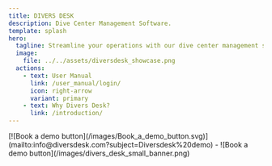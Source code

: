 ```yaml
---
title: DIVERS DESK
description: Dive Center Management Software.
template: splash
hero:
  tagline: Streamline your operations with our dive center management software
  image:
    file: ../../assets/diversdesk_showcase.png
  actions:
    - text: User Manual
      link: /user_manual/login/
      icon: right-arrow
      variant: primary
    - text: Why Divers Desk?
      link: /introduction/
---
```



<CardGrid stagger>
    <Card title="Introduction video">
        <YouTube id="https://youtu.be/QUUr5A2rRKw?si=J_Rjg7dSmfYrUWVH" />
    </Card>
    <Card title="Get in touch for a demo or free trial">
       [![Book a demo button](/images/Book_a_demo_button.svg)](mailto:info@diversdesk.com?subject=Diversdesk%20demo) 
       - ![Book a demo button](/images/divers_desk_small_banner.png)
    </Card>
</CardGrid>


